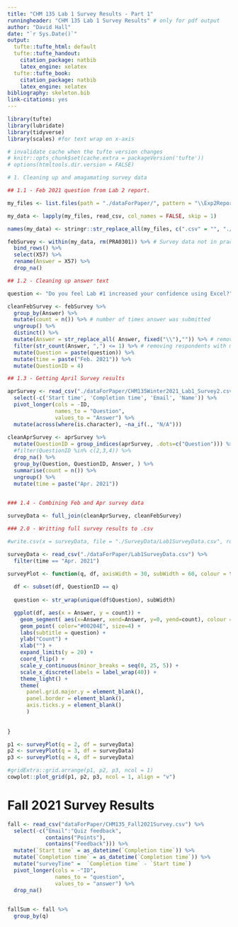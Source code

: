 ```yaml
---
title: "CHM 135 Lab 1 Survey Results - Part 1"
runningheader: "CHM 135 Lab 1 Survey Results" # only for pdf output
author: "David Hall"
date: "`r Sys.Date()`"
output:
  tufte::tufte_html: default
  tufte::tufte_handout:
    citation_package: natbib
    latex_engine: xelatex
  tufte::tufte_book:
    citation_package: natbib
    latex_engine: xelatex
bibliography: skeleton.bib
link-citations: yes
---
```


```r
library(tufte)
library(lubridate)
library(tidyverse)
library(scales) #for text wrap on x-axis

# invalidate cache when the tufte version changes
# knitr::opts_chunk$set(cache.extra = packageVersion('tufte'))
# options(htmltools.dir.version = FALSE)
```

```r
# 1. Cleaning up and amagamating survey data

## 1.1 - Feb 2021 question from Lab 2 report.

my_files <- list.files(path = "./dataForPaper/", pattern = "\\Exp2Report.csv$", full.names = TRUE)

my_data <- lapply(my_files, read_csv, col_names = FALSE, skip = 1)

names(my_data) <- stringr::str_replace_all(my_files, c(".csv" = "", "./SurveyData/" = "", "_Exp2Report" = ""))

febSurvey <- within(my_data, rm(PRA0301)) %>% # Survey data not in practical PRA0301
  bind_rows() %>%
  select(X57) %>%
  rename(Answer = X57) %>%
  drop_na() 

## 1.2 - Cleaning up answer text

question <- "Do you feel Lab #1 increased your confidence using Excel?"

cleanFebSurvey <- febSurvey %>%
  group_by(Answer) %>%
  mutate(count = n()) %>% # number of times answer was submitted
  ungroup() %>%
  distinct() %>% 
  mutate(Answer = str_replace_all( Answer, fixed("\\"),"")) %>% # removing backslash from answers
  filter(str_count(Answer, ",") <= 1) %>% # removing respondents with multiple answers 
  mutate(Question = paste(question)) %>%
  mutate(time = paste("Feb. 2021")) %>%
  mutate(QuestionID = 4)

## 1.3 - Getting April Survey results 

aprSurvey <- read_csv("./dataForPaper/CHM135Winter2021_Lab1_Survey2.csv") %>%
  select(-c('Start time', 'Completion time', 'Email', 'Name')) %>%
  pivot_longer(cols = -ID,
               names_to = "Question", 
               values_to = "Answer") %>%
  mutate(across(where(is.character), ~na_if(., "N/A")))  
  
cleanAprSurvey <- aprSurvey %>%  
  mutate(QuestionID = group_indices(aprSurvey, .dots=c("Question"))) %>%
  #filter(QuestionID %in% c(2,3,4)) %>%
  drop_na() %>%
  group_by(Question, QuestionID, Answer, ) %>%
  summarise(count = n()) %>%
  ungroup() %>%
  mutate(time = paste("Apr. 2021"))
  

### 1.4 - Combining Feb and Apr survey data 

surveyData <- full_join(cleanAprSurvey, cleanFebSurvey) 

### 2.0 - Writting full survey results to .csv

#write.csv(x = surveyData, file = "./SurveyData/Lab1SurveyData.csv", row.names = FALSE)

```

```r

surveyData <- read_csv("./dataForPaper/Lab1SurveyData.csv") %>%
  filter(time == "Apr. 2021")

surveyPlot <- function(q, df, axisWidth = 30, subWidth = 60, colour = time){
  
  df <- subset(df, QuestionID == q) 
  
  question <- str_wrap(unique(df$Question), subWidth)

  ggplot(df, aes(x = Answer, y = count)) +
    geom_segment( aes(x=Answer, xend=Answer, y=0, yend=count), colour = "#BB133E") +
    geom_point( color="#00204E", size=4) +
    labs(subtitle = question) +
    ylab("Count") +
    xlab("") +
    expand_limits(y = 20) +
    coord_flip() +
    scale_y_continuous(minor_breaks = seq(0, 25, 5)) +
    scale_x_discrete(labels = label_wrap(40)) +
    theme_light() +
    theme(
      panel.grid.major.y = element_blank(),
      panel.border = element_blank(),
      axis.ticks.y = element_blank()
      )
    
   
}

p1 <- surveyPlot(q = 2, df = surveyData)
p2 <- surveyPlot(q = 3, df = surveyData)
p3 <- surveyPlot(q = 4, df = surveyData)

#gridExtra::grid.arrange(p1, p2, p3, ncol = 1)
cowplot::plot_grid(p1, p2, p3, ncol = 1, align = "v")
```

# Fall 2021 Survey Results

```r

fall <- read_csv("dataForPaper/CHM135_Fall2021Survey.csv") %>%
  select(-c("Email":"Quiz feedback", 
            contains("Points"), 
            contains("Feedback"))) %>%
  mutate(`Start time` = as_datetime(`Completion time`)) %>%
  mutate(`Completion time` = as_datetime(`Completion time`)) %>%
  mutate("surveyTime" =  `Completion time` - `Start time`)
  pivot_longer(cols = -"ID",
               names_to = "question", 
               values_to = "answer") %>%
  drop_na()
  
```

```r

fallSum <- fall %>%
  group_by(q)
  

```

